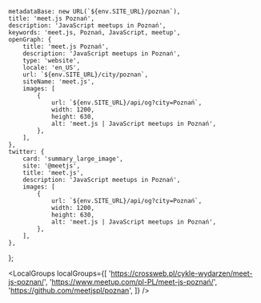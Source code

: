 
	metadataBase: new URL(`${env.SITE_URL}/poznan`),
	title: 'meet.js Poznań',
	description: 'JavaScript meetups in Poznań',
	keywords: 'meet.js, Poznań, JavaScript, meetup',
	openGraph: {
		title: 'meet.js Poznań',
		description: 'JavaScript meetups in Poznań',
		type: 'website',
		locale: 'en_US',
		url: `${env.SITE_URL}/city/poznan`,
		siteName: 'meet.js',
		images: [
			{
				url: `${env.SITE_URL}/api/og?city=Poznań`,
				width: 1200,
				height: 630,
				alt: 'meet.js | JavaScript meetups in Poznań',
			},
		],
	},
	twitter: {
		card: 'summary_large_image',
		site: '@meetjs',
		title: 'meet.js',
		description: 'JavaScript meetups in Poznań',
		images: [
			{
				url: `${env.SITE_URL}/api/og?city=Poznań`,
				width: 1200,
				height: 630,
				alt: 'meet.js | JavaScript meetups in Poznań',
			},
		],
	},
};

<CityBanner city="Poznań" background="city/poznan.jpg" />

<EventSection city="Poznań" />

<LocalGroups
	localGroups={[
		'https://crossweb.pl/cykle-wydarzen/meet-js-poznan/',
		'https://www.meetup.com/pl-PL/meet-js-poznań/',
		'https://github.com/meetjspl/poznan',
	]}
/>

<FAQ questions={PoznanFAQ} />

<Organizers city="Poznań" organizers={PoznanOrganizers} />

<CityEmail email="poznan@meetjs.pl" />

